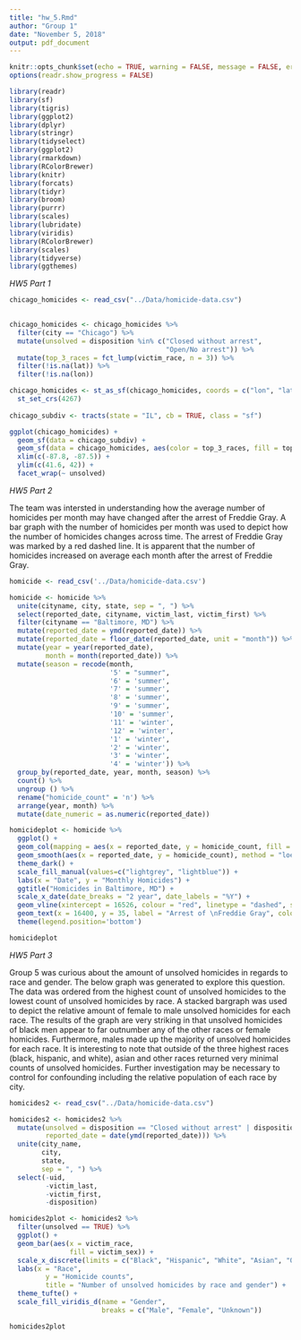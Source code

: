 ```yaml
---
title: "hw_5.Rmd"
author: "Group 1"
date: "November 5, 2018"
output: pdf_document
---
```


```r
knitr::opts_chunk$set(echo = TRUE, warning = FALSE, message = FALSE, error = FALSE, comment = FALSE)
options(readr.show_progress = FALSE)
```


```r
library(readr)
library(sf)
library(tigris)
library(ggplot2)  
library(dplyr)
library(stringr)
library(tidyselect)
library(ggplot2)
library(rmarkdown)
library(RColorBrewer)
library(knitr)
library(forcats)
library(tidyr)
library(broom)
library(purrr)
library(scales)
library(lubridate)
library(viridis)
library(RColorBrewer)
library(scales)
library(tidyverse)
library(ggthemes)
```

*HW5 Part 1*

```r


chicago_homicides <- read_csv("../Data/homicide-data.csv")
  

chicago_homicides <- chicago_homicides %>% 
  filter(city == "Chicago") %>% 
  mutate(unsolved = disposition %in% c("Closed without arrest", 
                                       "Open/No arrest")) %>% 
  mutate(top_3_races = fct_lump(victim_race, n = 3)) %>% 
  filter(!is.na(lat)) %>% 
  filter(!is.na(lon))

chicago_homicides <- st_as_sf(chicago_homicides, coords = c("lon", "lat")) %>% 
  st_set_crs(4267)
  
chicago_subdiv <- tracts(state = "IL", cb = TRUE, class = "sf")
```

```r

ggplot(chicago_homicides) +
  geom_sf(data = chicago_subdiv) +
  geom_sf(data = chicago_homicides, aes(color = top_3_races, fill = top_3_races), size = 1.5) +
  xlim(c(-87.8, -87.5)) + 
  ylim(c(41.6, 42)) +
  facet_wrap(~ unsolved)

```

*HW5 Part 2*

The team was intersted in understanding how the average number of homicides per month may have changed after the arrest of Freddie Gray. A bar graph with the number of homicides per month was used to depict how the number of homicides changes across time. The arrest of Freddie Gray was marked by a red dashed line. It is apparent that the number of homicides increased on average each month after the arrest of Freddie Gray.

```r

homicide <- read_csv('../Data/homicide-data.csv') 

homicide <- homicide %>% 
  unite(cityname, city, state, sep = ", ") %>% 
  select(reported_date, cityname, victim_last, victim_first) %>% 
  filter(cityname == "Baltimore, MD") %>% 
  mutate(reported_date = ymd(reported_date)) %>% 
  mutate(reported_date = floor_date(reported_date, unit = "month")) %>% 
  mutate(year = year(reported_date),
         month = month(reported_date)) %>% 
  mutate(season = recode(month, 
                         '5' = "summer",
                         '6' = 'summer',
                         '7' = 'summer',
                         '8' = 'summer',
                         '9' = 'summer',
                         '10' = 'summer',
                         '11' = 'winter',
                         '12' = 'winter',
                         '1' = 'winter',
                         '2' = 'winter',
                         '3' = 'winter',
                         '4' = 'winter')) %>% 
  group_by(reported_date, year, month, season) %>% 
  count() %>% 
  ungroup () %>% 
  rename("homicide_count" = 'n') %>% 
  arrange(year, month) %>% 
  mutate(date_numeric = as.numeric(reported_date))

homicideplot <- homicide %>% 
  ggplot() +
  geom_col(mapping = aes(x = reported_date, y = homicide_count, fill = season), color = "darkgrey") +
  geom_smooth(aes(x = reported_date, y = homicide_count), method = "loess", se = FALSE, span = 0.1) +
  theme_dark() +
  scale_fill_manual(values=c("lightgrey", "lightblue")) +
  labs(x = "Date", y = "Monthly Homicides") +
  ggtitle("Homicides in Baltimore, MD") +
  scale_x_date(date_breaks = "2 year", date_labels = "%Y") +
  geom_vline(xintercept = 16526, colour = "red", linetype = "dashed", size = 1) +
  geom_text(x = 16400, y = 35, label = "Arrest of \nFreddie Gray", color = "lightgrey", size = 4) +
  theme(legend.position='bottom')


```


```r

homicideplot

```

*HW5 Part 3*

Group 5 was curious about the amount of unsolved homicides in regards to race and gender.  The below graph was generated to explore this question.  The data was ordered from the highest count of unsolved homicides to the lowest count of unsolved homicides by race.  A stacked bargraph was used to depict the relative amount of female to male unsolved homicides for each race.  The results of the graph are very striking in that unsolved homicides of black men appear to far outnumber any of the other races or female homicides.  Furthermore, males made up the majority of unsolved homicides for each race.  It is interesting to note that outside of the three highest races (black, hispanic, and white), asian and other races returned very minimal counts of unsolved homicides.  Further investigation may be necessary to control for confounding including the relative population of each race by city. 

```r

homicides2 <- read_csv("../Data/homicide-data.csv")

homicides2 <- homicides2 %>% 
  mutate(unsolved = disposition == "Closed without arrest" | disposition == "Open/No arrest",
         reported_date = date(ymd(reported_date))) %>%
  unite(city_name,
        city,
        state,
        sep = ", ") %>% 
  select(-uid,
         -victim_last,
         -victim_first,
         -disposition)
```

```r
homicides2plot <- homicides2 %>% 
  filter(unsolved == TRUE) %>% 
  ggplot() +
  geom_bar(aes(x = victim_race,
               fill = victim_sex)) +
  scale_x_discrete(limits = c("Black", "Hispanic", "White", "Asian", "Other", "Unknown")) +
  labs(x = "Race",
         y = "Homicide counts",
         title = "Number of unsolved homicides by race and gender") +
  theme_tufte() +
  scale_fill_viridis_d(name = "Gender",
                       breaks = c("Male", "Female", "Unknown")) 

homicides2plot
```


